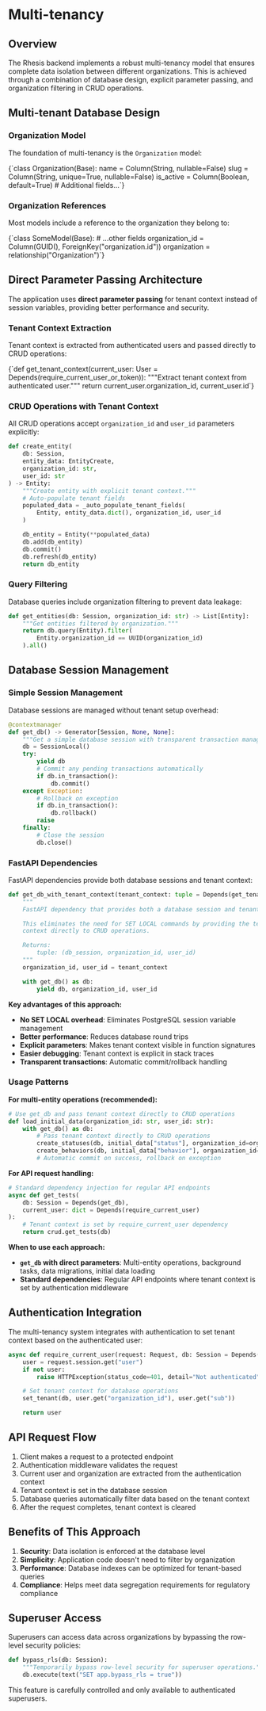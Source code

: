 # Multi-tenancy

## Overview

The Rhesis backend implements a robust multi-tenancy model that ensures complete data isolation between different organizations. This is achieved through a combination of database design, explicit parameter passing, and organization filtering in CRUD operations.

## Multi-tenant Database Design

### Organization Model

The foundation of multi-tenancy is the `Organization` model:

<CodeBlock filename="organization-model.py" language="python">
{`class Organization(Base):
    name = Column(String, nullable=False)
    slug = Column(String, unique=True, nullable=False)
    is_active = Column(Boolean, default=True)
    # Additional fields...`}
</CodeBlock>

### Organization References

Most models include a reference to the organization they belong to:

<CodeBlock filename="organization-reference.py" language="python">
{`class SomeModel(Base):
    # ...other fields
    organization_id = Column(GUID(), ForeignKey("organization.id"))
    organization = relationship("Organization")`}
</CodeBlock>

## Direct Parameter Passing Architecture

The application uses **direct parameter passing** for tenant context instead of session variables, providing better performance and security.

### Tenant Context Extraction

Tenant context is extracted from authenticated users and passed directly to CRUD operations:

<CodeBlock filename="tenant-context.py" language="python">
{`def get_tenant_context(current_user: User = Depends(require_current_user_or_token)):
    """Extract tenant context from authenticated user."""
    return current_user.organization_id, current_user.id`}
</CodeBlock>

### CRUD Operations with Tenant Context

All CRUD operations accept `organization_id` and `user_id` parameters explicitly:

```python
def create_entity(
    db: Session,
    entity_data: EntityCreate,
    organization_id: str,
    user_id: str
) -> Entity:
    """Create entity with explicit tenant context."""
    # Auto-populate tenant fields
    populated_data = _auto_populate_tenant_fields(
        Entity, entity_data.dict(), organization_id, user_id
    )

    db_entity = Entity(**populated_data)
    db.add(db_entity)
    db.commit()
    db.refresh(db_entity)
    return db_entity
```

### Query Filtering

Database queries include organization filtering to prevent data leakage:

```python
def get_entities(db: Session, organization_id: str) -> List[Entity]:
    """Get entities filtered by organization."""
    return db.query(Entity).filter(
        Entity.organization_id == UUID(organization_id)
    ).all()
```

## Database Session Management

### Simple Session Management

Database sessions are managed without tenant setup overhead:

```python
@contextmanager
def get_db() -> Generator[Session, None, None]:
    """Get a simple database session with transparent transaction management."""
    db = SessionLocal()
    try:
        yield db
        # Commit any pending transactions automatically
        if db.in_transaction():
            db.commit()
    except Exception:
        # Rollback on exception
        if db.in_transaction():
            db.rollback()
        raise
    finally:
        # Close the session
        db.close()
```

### FastAPI Dependencies

FastAPI dependencies provide both database sessions and tenant context:

```python
def get_db_with_tenant_context(tenant_context: tuple = Depends(get_tenant_context)):
    """
    FastAPI dependency that provides both a database session and tenant context.

    This eliminates the need for SET LOCAL commands by providing the tenant
    context directly to CRUD operations.

    Returns:
        tuple: (db_session, organization_id, user_id)
    """
    organization_id, user_id = tenant_context

    with get_db() as db:
        yield db, organization_id, user_id
```

**Key advantages of this approach:**

- **No SET LOCAL overhead**: Eliminates PostgreSQL session variable management
- **Better performance**: Reduces database round trips
- **Explicit parameters**: Makes tenant context visible in function signatures
- **Easier debugging**: Tenant context is explicit in stack traces
- **Transparent transactions**: Automatic commit/rollback handling

### Usage Patterns

**For multi-entity operations (recommended):**
```python
# Use get_db and pass tenant context directly to CRUD operations
def load_initial_data(organization_id: str, user_id: str):
    with get_db() as db:
        # Pass tenant context directly to CRUD operations
        create_statuses(db, initial_data["status"], organization_id=organization_id, user_id=user_id)
        create_behaviors(db, initial_data["behavior"], organization_id=organization_id, user_id=user_id)
        # Automatic commit on success, rollback on exception
```

**For API request handling:**
```python
# Standard dependency injection for regular API endpoints
async def get_tests(
    db: Session = Depends(get_db),
    current_user: dict = Depends(require_current_user)
):
    # Tenant context is set by require_current_user dependency
    return crud.get_tests(db)
```

**When to use each approach:**

- **`get_db` with direct parameters**: Multi-entity operations, background tasks, data migrations, initial data loading
- **Standard dependencies**: Regular API endpoints where tenant context is set by authentication middleware

## Authentication Integration

The multi-tenancy system integrates with authentication to set tenant context based on the authenticated user:

```python
async def require_current_user(request: Request, db: Session = Depends(get_db)):
    user = request.session.get("user")
    if not user:
        raise HTTPException(status_code=401, detail="Not authenticated")

    # Set tenant context for database operations
    set_tenant(db, user.get("organization_id"), user.get("sub"))

    return user
```

## API Request Flow

1. Client makes a request to a protected endpoint
2. Authentication middleware validates the request
3. Current user and organization are extracted from the authentication context
4. Tenant context is set in the database session
5. Database queries automatically filter data based on the tenant context
6. After the request completes, tenant context is cleared

## Benefits of This Approach

1. **Security**: Data isolation is enforced at the database level
2. **Simplicity**: Application code doesn't need to filter by organization
3. **Performance**: Database indexes can be optimized for tenant-based queries
4. **Compliance**: Helps meet data segregation requirements for regulatory compliance

## Superuser Access

Superusers can access data across organizations by bypassing the row-level security policies:

```python
def bypass_rls(db: Session):
    """Temporarily bypass row-level security for superuser operations."""
    db.execute(text("SET app.bypass_rls = true"))
```

This feature is carefully controlled and only available to authenticated superusers.
